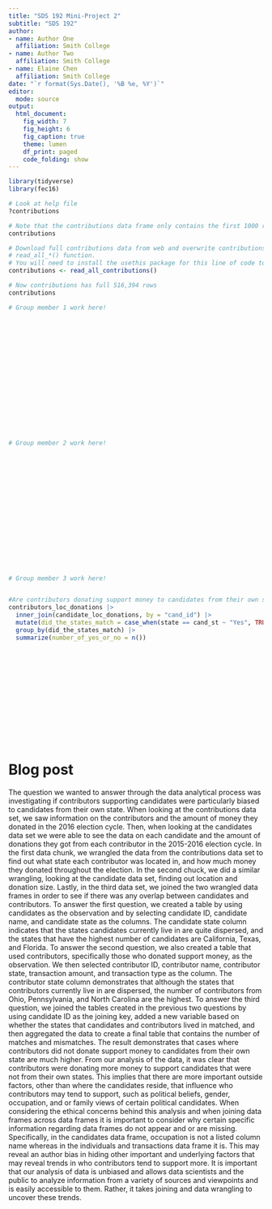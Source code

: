 ```yaml
---
title: "SDS 192 Mini-Project 2"
subtitle: "SDS 192"
author: 
- name: Author One
  affiliation: Smith College
- name: Author Two
  affiliation: Smith College
- name: Elaine Chen
  affiliation: Smith College
date: "`r format(Sys.Date(), '%B %e, %Y')`"
editor: 
  mode: source
output: 
  html_document:
    fig_width: 7
    fig_height: 6
    fig_caption: true
    theme: lumen
    df_print: paged
    code_folding: show
---
```


```r
library(tidyverse)
library(fec16)
```

```r
# Look at help file
?contributions

# Note that the contributions data frame only contains the first 1000 rows:
contributions

# Download full contributions data from web and overwrite contributions using:
# read_all_*() function.
# You will need to install the usethis package for this line of code to work
contributions <- read_all_contributions()

# Now contributions has full 516,394 rows
contributions
```

```r
# Group member 1 work here!



















```

```r
# Group member 2 work here!



















```

```r
# Group member 3 work here!


#Are contributors donating support money to candidates from their own states?
contributors_loc_donations |>
  inner_join(candidate_loc_donations, by = "cand_id") |>
  mutate(did_the_states_match = case_when(state == cand_st ~ "Yes", TRUE ~ "No")) |>
  group_by(did_the_states_match) |>
  summarize(number_of_yes_or_no = n())
















```

# Blog post

The question we wanted to answer through the data analytical process was investigating if contributors supporting candidates were particularly biased to candidates from their own state. When looking at the contributions data set, we saw information on the contributors and the amount of money they donated in the 2016 election cycle. Then, when looking at the candidates data set we were able to see the data on each candidate and the amount of donations they got from each contributor in the 2015-2016 election cycle. In the first data chunk, we wrangled the data from the contributions data set to find out what state each contributor was located in, and how much money they donated throughout the election. In the second chuck, we did a similar wrangling, looking at the candidate data set, finding out  location and donation size. Lastly, in the third data set, we joined the two wrangled data frames in order to see if there was any overlap between candidates and contributors. 
To answer the first question, we created a table by using candidates as the observation and by selecting candidate ID, candidate name, and candidate state as the columns. The candidate state column indicates that the states candidates currently live in are quite dispersed, and the states that have the highest number of candidates are California, Texas, and Florida. To answer the second question, we also created a table that used contributors, specifically those who donated support money, as the observation. We then selected contributor ID, contributor name, contributor state, transaction amount, and transaction type as the column. The contributor state column demonstrates that although the states that contributors currently live in are dispersed, the number of contributors from Ohio, Pennsylvania, and North Carolina are the highest. To answer the third question, we joined the tables created in the previous two questions by using candidate ID as the joining key, added a new variable based on whether the states that candidates and contributors lived in matched, and then aggregated the data to create a final table that contains the number of matches and mismatches. The result demonstrates that cases where contributors did not donate support money to candidates from their own state are much higher.
From our analysis of the data, it was clear that contributors were donating more money to support candidates that were not from their own states. This implies that there are more important outside factors, other than where the candidates reside, that influence who contributors may tend to support, such as political beliefs, gender, occupation, and or family views of certain political candidates. When considering the ethical concerns behind this analysis and when joining data frames across data frames it is important to consider why certain specific information regarding data frames do not appear and or are missing. Specifically, in the candidates data frame, occupation is not a listed column name whereas in the individuals and transactions data frame it is. This may reveal an author bias in hiding other important and underlying factors that may reveal trends in who contributors tend to support more. It is important that our analysis of data is unbiased and allows data scientists and the public to analyze information from a variety of sources and viewpoints and is easily accessible to them. Rather, it takes joining and data wrangling to uncover these trends. 



